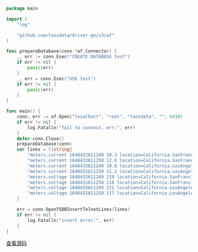 ```go
package main

import (
	"log"

	"github.com/taosdata/driver-go/v3/af"
)

func prepareDatabase(conn *af.Connector) {
	_, err := conn.Exec("CREATE DATABASE test")
	if err != nil {
		panic(err)
	}
	_, err = conn.Exec("USE test")
	if err != nil {
		panic(err)
	}
}

func main() {
	conn, err := af.Open("localhost", "root", "taosdata", "", 6030)
	if err != nil {
		log.Fatalln("fail to connect, err:", err)
	}
	defer conn.Close()
	prepareDatabase(conn)
	var lines = []string{
		"meters.current 1648432611249 10.3 location=California.SanFrancisco groupid=2",
		"meters.current 1648432611250 12.6 location=California.SanFrancisco groupid=2",
		"meters.current 1648432611249 10.8 location=California.LosAngeles groupid=3",
		"meters.current 1648432611250 11.3 location=California.LosAngeles groupid=3",
		"meters.voltage 1648432611249 219 location=California.SanFrancisco groupid=2",
		"meters.voltage 1648432611250 218 location=California.SanFrancisco groupid=2",
		"meters.voltage 1648432611249 221 location=California.LosAngeles groupid=3",
		"meters.voltage 1648432611250 217 location=California.LosAngeles groupid=3",
	}

	err = conn.OpenTSDBInsertTelnetLines(lines)
	if err != nil {
		log.Fatalln("insert error:", err)
	}
}

```

[查看源码](https://github.com/taosdata/TDengine/blob/main/docs/examples/go/insert/telnet/main.go)

